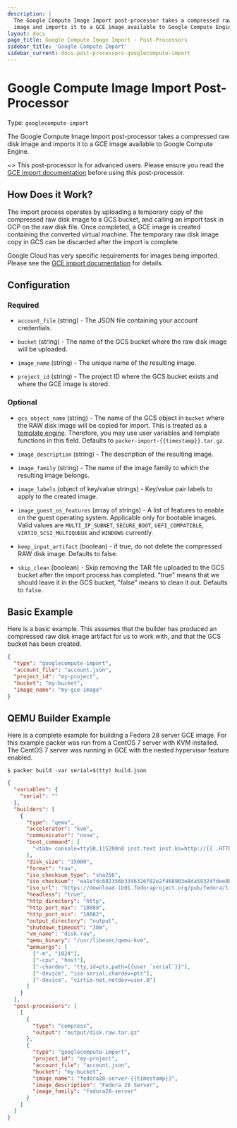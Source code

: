 ```yaml
---
description: |
  The Google Compute Image Import post-processor takes a compressed raw disk
  image and imports it to a GCE image available to Google Compute Engine.
layout: docs
page_title: Google Compute Image Import - Post-Processors
sidebar_title: 'Google Compute Import'
sidebar_current: docs-post-processors-googlecompute-import
---
```


# Google Compute Image Import Post-Processor

Type: `googlecompute-import`

The Google Compute Image Import post-processor takes a compressed raw disk
image and imports it to a GCE image available to Google Compute Engine.

~> This post-processor is for advanced users. Please ensure you read the
[GCE import documentation](https://cloud.google.com/compute/docs/images/import-existing-image)
before using this post-processor.

## How Does it Work?

The import process operates by uploading a temporary copy of the compressed raw
disk image to a GCS bucket, and calling an import task in GCP on the raw disk
file. Once completed, a GCE image is created containing the converted virtual
machine. The temporary raw disk image copy in GCS can be discarded after the import is complete.

Google Cloud has very specific requirements for images being imported. Please
see the [GCE import documentation](https://cloud.google.com/compute/docs/images/import-existing-image)
for details.

## Configuration

### Required

- `account_file` (string) - The JSON file containing your account
  credentials.

- `bucket` (string) - The name of the GCS bucket where the raw disk image
  will be uploaded.

- `image_name` (string) - The unique name of the resulting image.

- `project_id` (string) - The project ID where the GCS bucket exists and
  where the GCE image is stored.

### Optional

- `gcs_object_name` (string) - The name of the GCS object in `bucket` where
  the RAW disk image will be copied for import. This is treated as a
  [template engine](/docs/templates/engine). Therefore, you
  may use user variables and template functions in this field. Defaults to
  `packer-import-{{timestamp}}.tar.gz`.

- `image_description` (string) - The description of the resulting image.

- `image_family` (string) - The name of the image family to which the
  resulting image belongs.

- `image_labels` (object of key/value strings) - Key/value pair labels to
  apply to the created image.

- `image_guest_os_features` (array of strings) - A list of features to enable
  on the guest operating system. Applicable only for bootable images. Valid
  values are `MULTI_IP_SUBNET`, `SECURE_BOOT`, `UEFI_COMPATIBLE`,
  `VIRTIO_SCSI_MULTIQUEUE` and `WINDOWS` currently.

- `keep_input_artifact` (boolean) - if true, do not delete the compressed RAW
  disk image. Defaults to false.

- `skip_clean` (boolean) - Skip removing the TAR file uploaded to the GCS
  bucket after the import process has completed. "true" means that we should
  leave it in the GCS bucket, "false" means to clean it out. Defaults to
  `false`.

## Basic Example

Here is a basic example. This assumes that the builder has produced an
compressed raw disk image artifact for us to work with, and that the GCS bucket
has been created.

```json
{
  "type": "googlecompute-import",
  "account_file": "account.json",
  "project_id": "my-project",
  "bucket": "my-bucket",
  "image_name": "my-gce-image"
}
```

## QEMU Builder Example

Here is a complete example for building a Fedora 28 server GCE image. For this
example packer was run from a CentOS 7 server with KVM installed. The CentOS 7
server was running in GCE with the nested hypervisor feature enabled.

    $ packer build -var serial=$(tty) build.json

```json
{
  "variables": {
    "serial": ""
  },
  "builders": [
    {
      "type": "qemu",
      "accelerator": "kvm",
      "communicator": "none",
      "boot_command": [
        "<tab> console=ttyS0,115200n8 inst.text inst.ks=http://{{ .HTTPIP }}:{{ .HTTPPort }}/fedora-28-ks.cfg rd.live.check=0<enter><wait>"
      ],
      "disk_size": "15000",
      "format": "raw",
      "iso_checksum_type": "sha256",
      "iso_checksum": "ea1efdc692356b3346326f82e2f468903e8da59324fdee8b10eac4fea83f23fe",
      "iso_url": "https://download-ib01.fedoraproject.org/pub/fedora/linux/releases/28/Server/x86_64/iso/Fedora-Server-netinst-x86_64-28-1.1.iso",
      "headless": "true",
      "http_directory": "http",
      "http_port_max": "10089",
      "http_port_min": "10082",
      "output_directory": "output",
      "shutdown_timeout": "30m",
      "vm_name": "disk.raw",
      "qemu_binary": "/usr/libexec/qemu-kvm",
      "qemuargs": [
        ["-m", "1024"],
        ["-cpu", "host"],
        ["-chardev", "tty,id=pts,path={{user `serial`}}"],
        ["-device", "isa-serial,chardev=pts"],
        ["-device", "virtio-net,netdev=user.0"]
      ]
    }
  ],
  "post-processors": [
    [
      {
        "type": "compress",
        "output": "output/disk.raw.tar.gz"
      },
      {
        "type": "googlecompute-import",
        "project_id": "my-project",
        "account_file": "account.json",
        "bucket": "my-bucket",
        "image_name": "fedora28-server-{{timestamp}}",
        "image_description": "Fedora 28 Server",
        "image_family": "fedora28-server"
      }
    ]
  ]
}
```
